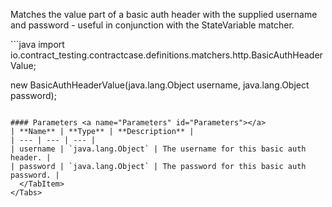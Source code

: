 
Matches the value part of a basic auth header with the supplied username and password - useful in conjunction with the StateVariable matcher.

<Tabs groupId="language">
  <TabItem value="java" label="Java">
```java
import io.contract_testing.contractcase.definitions.matchers.http.BasicAuthHeaderValue;

new BasicAuthHeaderValue(java.lang.Object username, java.lang.Object password);
```

#### Parameters <a name="Parameters" id="Parameters"></a>
| **Name** | **Type** | **Description** |
| --- | --- | --- |
| username | `java.lang.Object` | The username for this basic auth header. |
| password | `java.lang.Object` | The password for this basic auth password. |
  </TabItem>
</Tabs>
